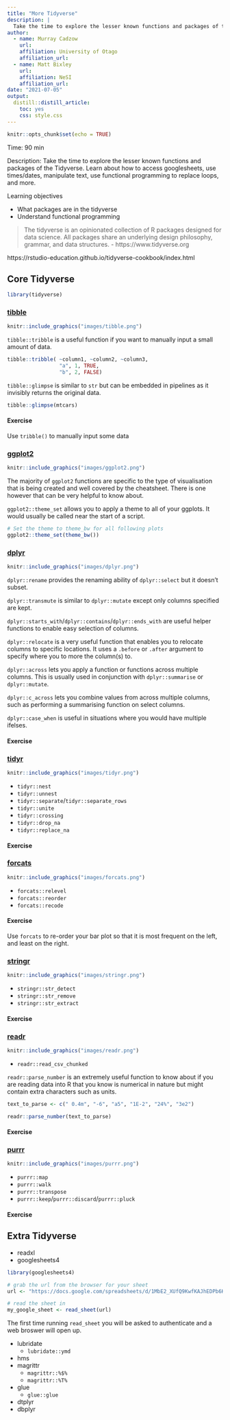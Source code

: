 ```yaml
---
title: "More Tidyverse"
description: |
  Take the time to explore the lesser known functions and packages of the Tidyverse
author:
  - name: Murray Cadzow
    url: 
    affiliation: University of Otago
    affiliation_url:
  - name: Matt Bixley
    url: 
    affiliation: NeSI
    affiliation_url:
date: "2021-07-05"
output: 
  distill::distill_article:
    toc: yes
    css: style.css
---
```




```r
knitr::opts_chunk$set(echo = TRUE)

```

Time: 90 min

Description: Take the time to explore the lesser known functions and packages of the Tidyverse. Learn about how to access googlesheets, use times/dates, manipulate text, use functional programming to replace loops, and more.

Learning objectives

- What packages are in the tidyverse
- Understand functional programming







> The tidyverse is an opinionated collection of R packages designed for data science. All packages share an underlying design philosophy, grammar, and data structures. 
> -  https://www.tidyverse.org


https://rstudio-education.github.io/tidyverse-cookbook/index.html

## Core Tidyverse

```r
library(tidyverse)
```



### [tibble](https://tibble.tidyverse.org)

```r
knitr::include_graphics("images/tibble.png")
```


`tibble::tribble` is a useful function if you want to manually input a small amount of data.

```r
tibble::tribble( ~column1, ~column2, ~column3,
                 "a", 1, TRUE,
                 "b", 2, FALSE)
```



`tibble::glimpse` is similar to `str` but can be embedded in pipelines as it invisibly returns the original data.

```r
tibble::glimpse(mtcars)
```

<div class='exercise'>
#### Exercise

Use `tribble()` to manually input some data 
</div>


### [ggplot2](https://ggplot2.tidyverse.org)

```r
knitr::include_graphics("images/ggplot2.png")
```

The majority of `ggplot2` functions are specific to the type of visualisation that is being created and well covered by the cheatsheet. There is one however that can be very helpful to know about.


`ggplot2::theme_set` allows you to apply a theme to all of your ggplots. It would usually be called near the start of a script.


```r
# Set the theme to theme_bw for all following plots
ggplot2::theme_set(theme_bw())
```


### [dplyr](https://dplyr.tidyverse.org)


```r
knitr::include_graphics("images/dplyr.png")
```
 
 `dplyr::rename` provides the renaming ability of `dplyr::select` but it doesn't subset.
 
`dplyr::transmute` is similar to `dplyr::mutate` except only columns specified are kept.

`dplyr::starts_with`/`dplyr::contains`/`dplyr::ends_with` are useful helper functions to enable easy selection of columns.

`dplyr::relocate` is a very useful function that enables you to relocate columns to specific locations. It uses a `.before` or `.after` argument to specify where you to more the column(s) to.

`dplyr::across` lets you apply a function or functions across multiple columns. This is usually used in conjunction with `dplyr::summarise` or `dplyr::mutate`.

`dplyr::c_across` lets you combine values from across multiple columns, such as performing a summarising function on select columns.

`dplyr::case_when` is useful in situations where you would have multiple ifelses.

<div class='exercise'>
#### Exercise


</div>



### [tidyr](https://tidyr.tidyverse.org)


```r
knitr::include_graphics("images/tidyr.png")
```

- `tidyr::nest`
- `tidyr::unnest`
- `tidyr::separate`/`tidyr::separate_rows`
- `tidyr::unite`
- `tidyr::crossing`
- `tidyr::drop_na`
- `tidyr::replace_na`


<div class='exercise'>
#### Exercise


</div>

### [forcats](https://forcats.tidyverse.org)


```r
knitr::include_graphics("images/forcats.png")
```

- `forcats::relevel`
- `forcats::reorder`
- `forcats::recode`


<div class='exercise'>
#### Exercise

Use `forcats` to re-order your bar plot so that it is most frequent on the left, and least on the right.

</div>

### [stringr](https://stringr.tidyverse.org)


```r
knitr::include_graphics("images/stringr.png")
```

- `stringr::str_detect`
- `stringr::str_remove`
- `stringr::str_extract`

<div class='exercise'>
#### Exercise


</div>

### [readr](https://readr.tidyverse.org)


```r
knitr::include_graphics("images/readr.png")
```

- `readr::read_csv_chunked`

`readr::parse_number` is an extremely useful function to know about if you are reading data into R that you know is numerical in nature but might contain extra characters such as units.

```r
text_to_parse <- c(" 0.4m", "-6", "a5", "1E-2", "24%", "3e2")

readr::parse_number(text_to_parse)
```


<div class='exercise'>
#### Exercise


</div>

### [purrr](https://purrr.tidyverse.org)


```r
knitr::include_graphics("images/purrr.png")
```

- `purrr::map`
- `purrr::walk`
- `purrr::transpose`
- `purrr::keep`/`purrr::discard`/`purrr::pluck`


<div class='exercise'>
#### Exercise





</div>


## Extra Tidyverse

- readxl
- googlesheets4

```r
library(googlesheets4)

# grab the url from the browser for your sheet
url <- "https://docs.google.com/spreadsheets/d/1MbE2_XUfQ9KwfKAJhEDPb6KgOg2EaoXr5IN2F-hjBNI/edit#gid=0"

# read the sheet in
my_google_sheet <- read_sheet(url)
```

The first time running `read_sheet` you will be asked to authenticate and a web broswer will open up.

- lubridate
    - `lubridate::ymd`
- hms
- magrittr
    - `magrittr::%$%`
    - `magrittr::%T%`
- glue
    - `glue::glue`
- dtplyr
- dbplyr


